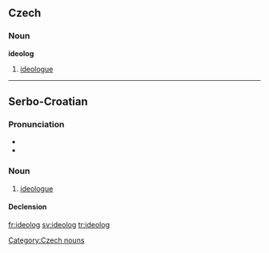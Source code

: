==Czech==

===Noun===
'''ideolog''' {{m}}

# [[ideologue]]

[[Category:Czech nouns]]

----

==Serbo-Croatian==

===Pronunciation===
* {{IPA|/ideǒloɡ/|lang=sh}}
* {{hyphenation|i|de|o|log}}

===Noun===
{{sh-noun|g=m|head=ideòlog|r|идеолог|идео̀лог}}

# [[ideologue]]

====Declension====
{{sh-decl-noun
|ideolog|ideolozi
|ideologa|ideologa
|ideologu|ideolozima
|ideologa|ideologe
|ideolože|ideolozi
|ideologu|ideolozima
|ideologom|ideolozima
}}

[[fr:ideolog]]
[[sv:ideolog]]
[[tr:ideolog]]